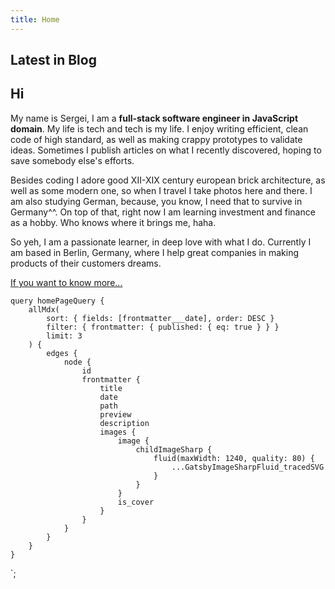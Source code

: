```yaml
---
title: Home
---
```



## Latest in Blog

<Container>
    <BlogPostList data={props.data.allMdx.edges} showLink />
</Container>

<Effect>

## Hi

My name is Sergei, I am a **full-stack software engineer in JavaScript domain**. My life is tech and tech is my life. I enjoy writing efficient, clean code of high standard, as well as making crappy prototypes to validate ideas. Sometimes I publish articles on what I recently discovered, hoping to save somebody else's efforts.

Besides coding I adore good XII-XIX century european brick architecture, as well as some modern one, so when I travel I take photos here and there. I am also studying German, because, you know, I need that to survive in Germany^^. On top of that, right now I am learning investment and finance as a hobby. Who knows where it brings me, haha.

So yeh, I am a passionate learner, in deep love with what I do. Currently I am based in Berlin, Germany, where I help great companies in making products of their customers dreams.

[If you want to know more...](/story)

</Effect>

    query homePageQuery {
        allMdx(
            sort: { fields: [frontmatter___date], order: DESC }
            filter: { frontmatter: { published: { eq: true } } }
            limit: 3
        ) {
            edges {
                node {
                    id
                    frontmatter {
                        title
                        date
                        path
                        preview
                        description
                        images {
                            image {
                                childImageSharp {
                                    fluid(maxWidth: 1240, quality: 80) {
                                        ...GatsbyImageSharpFluid_tracedSVG
                                    }
                                }
                            }
                            is_cover
                        }
                    }
                }
            }
        }
    }
`;
